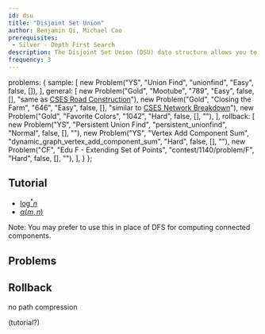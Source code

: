 ```yaml
---
id: dsu
title: "Disjoint Set Union"
author: Benjamin Qi, Michael Cao 
prerequisites:
 - Silver - Depth First Search
description: The Disjoint Set Union (DSU) data structure allows you to add edges to an initially empty graph and test whether two vertices of the graph are connected.
frequency: 3
---
```



  problems: {
    sample: [
      new Problem("YS", "Union Find", "unionfind", "Easy", false, []),
    ],
    general: [
      new Problem("Gold", "Mootube", "789", "Easy", false, [], "same as [CSES Road Construction](https://cses.fi/problemset/task/1676)"),
      new Problem("Gold", "Closing the Farm", "646", "Easy", false, [], "similar to [CSES Network Breakdown](https://cses.fi/problemset/task/1677)"),
      new Problem("Gold", "Favorite Colors", "1042", "Hard", false, [], ""),
    ],
    rollback: [
      new Problem("YS", "Persistent Union Find", "persistent_unionfind", "Normal", false, [], ""),
      new Problem("YS", "Vertex Add Component Sum", "dynamic_graph_vertex_add_component_sum", "Hard", false, [], ""),
      new Problem("CF", "Edu F - Extending Set of Points", "contest/1140/problem/F", "Hard", false, [], ""),
    ],
  }
};

<problems-list problems={metadata.problems.sample} />

## Tutorial

<resources>
  <resource source="CPH" title="15.2 - Union-find"></resource>
  <resource source="PAPS" title="11.1"></resource>
  <resource source="IUSACO" title="10.6"></resource>
  <resource source="CSA" title="Disjoint Data Sets" url="disjoint_data_sets"></resource>
  <resource source="TC" title="Disjoint Set Data Structures" url="disjoint-set-data-structures"></resource>
  <resource source="CPC" title="3 - Data Structures" url="03_data_structures"></resource>
</resources>

<optional-content title="DSU Complexity Proofs">

   - [$\log^* n$](https://en.wikipedia.org/wiki/Proof_of_O(log*n)\_time_complexity\_of_union%E2%80%93find)
   - [$\alpha (m,n)$](https://dl.acm.org/doi/pdf/10.1145/321879.321884)

</optional-content>

Note: You may prefer to use this in place of DFS for computing connected components.

## Problems

<problems-list problems={metadata.problems.general} />

## Rollback

no path compression

(tutorial?)

<problems-list problems={metadata.problems.rollback} />

